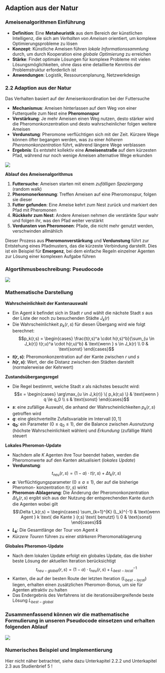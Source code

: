 ## Adaption aus der Natur {.unlisted}

### Ameisenalgorithmen Einführung {.unlisted }

* **Definition**: Eine **Metaheuristik** aus dem Bereich der künstlichen Intelligenz, die sich am _Verhalten von Ameisen_ orientiert, um komplexe Optimierungsprobleme zu lösen
* **Konzept**: Künstliche Ameisen führen _lokale Informationssammlung_ durch, um durch Kooperation eine _globale Optimierung_ zu erreichen
* **Stärke**: Findet optimale Lösungen für komplexe Probleme mit vielen Lösungsmöglichkeiten, ohne dass eine detaillierte Kenntnis der Problemstruktur erforderlich ist
* **Anwendungen**: Logistik, Ressourcenplanung, Netzwerkdesign

### 2.2 Adaption aus der Natur {.unlisted}

Das Verhalten basiert auf der Ameisenkoordination bei der Futtersuche

* **Mechanismus**: Ameisen hinterlassen auf dem Weg von einer Futterquelle zum Nest eine **Pheromonspur**
* **Verstärkung**: Je mehr Ameisen einen Weg nutzen, desto stärker wird die Pheromonkonzentration und desto wahrscheinlicher folgen weitere Ameisen
* **Verdunstung**: Pheromone verflüchtigen sich mit der Zeit. Kürzere Wege können öfter begangen werden, was zu einer _höheren Pheromonkonzentration_ führt, während längere Wege verblassen
* **Ergebnis**: Es entsteht kollektiv eine **Ameisenstraße** auf dem kürzesten Pfad, während nur noch wenige Ameisen alternative Wege erkunden

![](/figs/05_02_ant_01.png)

**Ablauf des Ameisenalgorithmus**

1.  **Futtersuche**: Ameisen starten mit einem _zufälligen Spaziergang_ (random walk)
2.  **Pheromonerkennung**: Treffen Ameisen auf eine Pheromonspur, folgen sie dieser
3.  **Futter gefunden**: Eine Ameise kehrt zum Nest zurück und markiert den Pfad mit Pheromonen
4.  **Rückkehr zum Nest**: Andere Ameisen nehmen die verstärkte Spur wahr und folgen ihr, was den Pfad weiter verstärkt
5.  **Verdunsten von Pheromonen**: Pfade, die nicht mehr genutzt werden, verschwinden allmählich

Dieser Prozess aus **Pheromonverstärkung** und **Verdunstung** führt zur Entstehung eines Pfadmusters, das die kürzeste Verbindung darstellt. Dies ist ein Beispiel für **Emergenz**, bei dem einfache Regeln einzelner Agenten zur Lösung einer komplexen Aufgabe führen


### Algortihmusbeschreibung: Pseudocode {.unlisted}

![](/figs/05_02_ant_02.png)

### Mathematische Darstellung {.unlisted}

**Wahrscheinlichkeit der Kantenauswahl**

* Ein Agent $k$ befindet sich in Stadt $r$ und wählt die nächste Stadt $s$ aus der Liste der noch zu besuchenden Städte $J_k(r)$
* Die Wahrscheinlichkeit $p_k(r,s)$ für diesen Übergang wird wie folgt berechnet:
$$p_k(r,s) = \begin{cases} \frac{t(r,s)^a \cdot h(r,s)^b}{\sum_{u \in J_k(r)} t(r,u)^a \cdot h(r,u)^b} & \text{wenn } s \in J_k(r) \\ 0 & \text{sonst} \end{cases}$$
* **$t(r,s)$**: Pheromonkonzentration auf der Kante zwischen $r$ und $s$
* **$h(r,s)$**: Wert, der die Distanz zwischen den Städten darstellt (normalerweise der Kehrwert)

**Zustandsübergangsregel**

* Die Regel bestimmt, welche Stadt $x$ als nächstes besucht wird:
$$x = \begin{cases} \arg\max_{u \in J_k(r)} \{ p_k(r,u) \} & \text{wenn } q \le q_0 \\ s & \text{sonst} \end{cases}$$
* **$s$**: eine zufällige Auswahl, die anhand der Wahrscheinlichkeiten $p_k(r,s)$ getroffen wird
* **$q$**: eine gleichverteilte Zufallsvariable im Intervall $[0,1]$
* **$q_0$**: ein Parameter ($0 \le q_0 \le 1$), der die Balance zwischen _Ausnutzung_ (höchste Wahrscheinlichkeit wählen) und _Erkundung_ (zufällige Wahl) steuert

**Lokales Pheromon-Update**

* Nachdem alle $K$ Agenten ihre Tour beendet haben, werden die Pheromonwerte auf den Kanten aktualisiert (_lokales Update_)
* **Verdunstung**:
$$t_{neu}(r,s) = (1-a) \cdot t(r,s) + \Delta t_k(r,s)$$
* **$a$**: Verflüchtigungsparameter ($0 \le a \le 1$), der auf die bisherige Pheromon-
konzentration $t(r,s)$ wirkt
* **Pheromon-Ablagerung**:
Die Änderung der Pheromonkonzentration $\Delta t_k(r,s)$ ergibt sich aus der Nutzung der entsprechenden Kante durch die Agenten wobei gilt
$$\Delta t_k(r,s) = \begin{cases} \sum_{k=1}^{K} (L_k)^{-1} & \text{wenn Agent } k \text{ die Kante } (r,s) \text{ benutzt} \\ 0 & \text{sonst} \end{cases}$$
* **$L_k$**: Die Gesamtlänge der Tour von Agent $k$
* _Kürzere Touren_ führen zu einer _stärkeren_ Pheromonablagerung

**Globales Pheromon-Update**

* Nach dem lokalen Update erfolgt ein globales Update, das die bisher beste Lösung der aktuellen Iteration berücksichtigt
$$t_{neu-global}(r,s) = (1-a) \cdot t_{neu}(r,s) + L_{best-local}^{-1}$$
* Kanten, die auf der besten Route der letzten Iteration ($L_{best-local}$) liegen, erhalten einen zusätzlichen Pheromon-Bonus, um sie für Agenten attraktiv zu halten
* Das Endergebnis des Verfahrens ist die iterationsübergreifende beste Lösung $L_{best-global}$

### Zusammenfassend können wir die mathematische Formulierung in unseren Pseudocode einsetzen und erhalten folgenden Ablauf {.unlisted}

![](/figs/05_02_ant_03.png)

### Numerisches Beispiel und Implementierung {.unlisted}

Hier nicht näher betrachtet, siehe dazu Unterkapitel 2.2.2 und Unterkapitel 2.3 aus Studienbrief 5 !